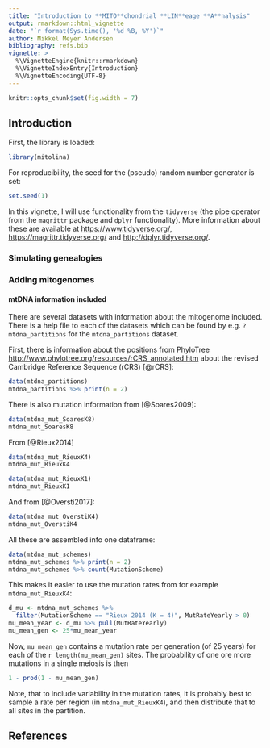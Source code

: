```yaml
---
title: "Introduction to **MITO**chondrial **LIN**eage **A**nalysis"
output: rmarkdown::html_vignette
date: "`r format(Sys.time(), '%d %B, %Y')`"
author: Mikkel Meyer Andersen
bibliography: refs.bib
vignette: >
  %\VignetteEngine{knitr::rmarkdown}
  %\VignetteIndexEntry{Introduction}
  %\VignetteEncoding{UTF-8}
---
```


```r
knitr::opts_chunk$set(fig.width = 7)
```

## Introduction

First, the library is loaded:
```r
library(mitolina)
```

For reproducibility, the seed for the (pseudo) random number generator is set:
```r
set.seed(1)
```

In this vignette, I will use functionality from the `tidyverse` (the pipe operator from the `magrittr` package and `dplyr` functionality). 
More information about these are available at <https://www.tidyverse.org/>, <https://magrittr.tidyverse.org/> and <http://dplyr.tidyverse.org/>.

### Simulating genealogies

### Adding mitogenomes

#### mtDNA information included

There are several datasets with information about the mitogenome included.
There is a help file to each of the datasets which can be found by e.g. `?mtdna_partitions` for 
the `mtdna_partitions` dataset.

First, there is information about the positions from PhyloTree <http://www.phylotree.org/resources/rCRS_annotated.htm> about the revised Cambridge Reference Sequence (rCRS) [@rCRS]:

```r
data(mtdna_partitions)
mtdna_partitions %>% print(n = 2)
```

There is also mutation information from [@Soares2009]:

```r
data(mtdna_mut_SoaresK8)
mtdna_mut_SoaresK8
```

From [@Rieux2014]

```r
data(mtdna_mut_RieuxK4)
mtdna_mut_RieuxK4

data(mtdna_mut_RieuxK1)
mtdna_mut_RieuxK1
```

And from [@Oversti2017]:

```r
data(mtdna_mut_OverstiK4)
mtdna_mut_OverstiK4
```

All these are assembled info one dataframe:

```r
data(mtdna_mut_schemes)
mtdna_mut_schemes %>% print(n = 2)
mtdna_mut_schemes %>% count(MutationScheme)
```

This makes it easier to use the mutation rates from for example `mtdna_mut_RieuxK4`:

```r
d_mu <- mtdna_mut_schemes %>% 
  filter(MutationScheme == "Rieux 2014 (K = 4)", MutRateYearly > 0)
mu_mean_year <- d_mu %>% pull(MutRateYearly)
mu_mean_gen <- 25*mu_mean_year
```

Now, `mu_mean_gen` contains a mutation rate per generation (of 25 years) for each of the `r length(mu_mean_gen)` sites. The probability of one ore more mutations in a single meiosis is then

```r
1 - prod(1 - mu_mean_gen)
```


Note, that to include variability in the mutation rates, 
it is probably best to sample a rate per region (in `mtdna_mut_RieuxK4`), and then distribute 
that to all sites in the partition.

## References
